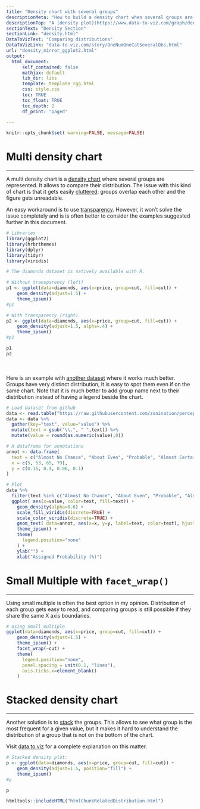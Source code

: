 ```yaml
---
title: "Density chart with several groups"
descriptionMeta: "How to build a density chart when several groups are available: multi density plot, stacked density plot and use of small multiples examples with ggplot2 code snippets."
descriptionTop: "A [density plot](https://www.data-to-viz.com/graph/density.html) is a representation of the distribution of a numeric variable. Comparing the distribution of several variables with density charts is possible. Here are a few examples with their [ggplot2](ggplot2.html) implementation."
sectionText: "Density Section"
sectionLink: "density.html"
DataToVizText: "Comparing distributions"
DataToVizLink: "data-to-viz.com/story/OneNumOneCatSeveralObs.html"
url: "density_mirror_ggplot2.html"
output:
  html_document:
      self_contained: false    
      mathjax: default
      lib_dir: libs
      template: template_rgg.html
      css: style.css
      toc: TRUE
      toc_float: TRUE
      toc_depth: 2
      df_print: "paged"

---
```



```r
knitr::opts_chunk$set( warning=FALSE, message=FALSE)
```


<div class="container">


# Multi density chart
***

<div class = "row">
  
<div class = "col-md-5  col-sm-12 align-self-center">

A multi density chart is a [density chart](density.html) where several groups are represented. It allows to compare their distribution. The issue with this kind of chart is that it gets easily <u>cluttered</u>: groups overlap each other and the figure gets unreadable.

An easy workaround is to use <u>transparency</u>. However, it won't solve the issue completely and is is often better to consider the examples suggested further in this document.

</div>

<div class = "col-md-7  col-sm-12 align-self-center">

```r
# Libraries
library(ggplot2)
library(hrbrthemes)
library(dplyr)
library(tidyr)
library(viridis)

# The diamonds dataset is natively available with R.

# Without transparency (left)
p1 <- ggplot(data=diamonds, aes(x=price, group=cut, fill=cut)) + 
    geom_density(adjust=1.5) +
    theme_ipsum()
#p1

# With transparency (right)
p2 <- ggplot(data=diamonds, aes(x=price, group=cut, fill=cut)) + 
    geom_density(adjust=1.5, alpha=.4) +
    theme_ipsum()
#p2
```

</div>
</div>

```r
p1
p2
```

<br><br>
Here is an example with [another dataset](https://www.data-to-viz.com/story/OneNumOneCatSeveralObs.html) where it works much better. Groups have very distinct distribution, it is easy to spot them even if on the same chart. Note that it is much better to add group name next to their distribution instead of having a legend beside the chart.

```r
# Load dataset from github
data <- read.table("https://raw.githubusercontent.com/zonination/perceptions/master/probly.csv", header=TRUE, sep=",")
data <- data %>% 
  gather(key="text", value="value") %>%
  mutate(text = gsub("\\.", " ",text)) %>%
  mutate(value = round(as.numeric(value),0))

# A dataframe for annotations
annot <- data.frame(
  text = c("Almost No Chance", "About Even", "Probable", "Almost Certainly"),
  x = c(5, 53, 65, 79),
  y = c(0.15, 0.4, 0.06, 0.1)
)

# Plot
data %>%
  filter(text %in% c("Almost No Chance", "About Even", "Probable", "Almost Certainly")) %>%
  ggplot( aes(x=value, color=text, fill=text)) +
    geom_density(alpha=0.6) +
    scale_fill_viridis(discrete=TRUE) +
    scale_color_viridis(discrete=TRUE) +
    geom_text( data=annot, aes(x=x, y=y, label=text, color=text), hjust=0, size=4.5) +
    theme_ipsum() +
    theme(
      legend.position="none"
    ) +
    ylab("") +
    xlab("Assigned Probability (%)")
```








# Small Multiple with `facet_wrap()` {#smallMulti}
***
Using small multiple is often the best option in my opinion. Distribution of each group gets easy to read, and comparing groups is still possible if they share the same X axis boundaries.
```r
# Using Small multiple
ggplot(data=diamonds, aes(x=price, group=cut, fill=cut)) + 
    geom_density(adjust=1.5) +
    theme_ipsum() +
    facet_wrap(~cut) +
    theme(
      legend.position="none",
      panel.spacing = unit(0.1, "lines"),
      axis.ticks.x=element_blank()
    )

```



# Stacked density chart {#stacked}
***

<div class = "row">
  
<div class = "col-md-5  col-sm-12 align-self-center">

Another solution is to <u>stack</u> the groups. This allows to see what group is the most frequent for a given value, but it makes it hard to understand the distribution of a group that is not on the bottom of the chart.

Visit [data to viz](https://www.data-to-viz.com/caveat/stacking.html) for a complete explanation on this matter.


```r
# Stacked density plot:
p <- ggplot(data=diamonds, aes(x=price, group=cut, fill=cut)) + 
    geom_density(adjust=1.5, position="fill") +
    theme_ipsum()
#p
```
</div>

<div class = "col-md-7  col-sm-12 align-self-center">

```r
p
```

</div>
</div>










<!-- Close container -->
</div>




```r
htmltools::includeHTML("htmlChunkRelatedDistribution.html")
```







